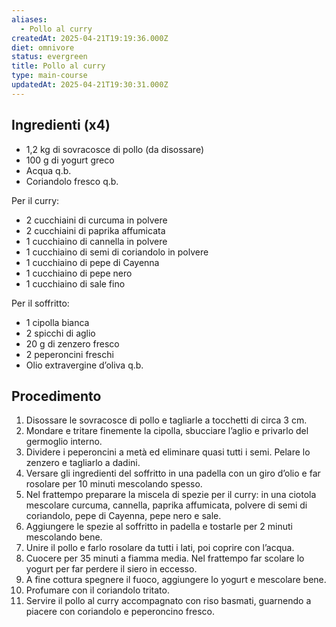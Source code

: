 ```yaml
---
aliases:
  - Pollo al curry
createdAt: 2025-04-21T19:19:36.000Z
diet: omnivore
status: evergreen
title: Pollo al curry
type: main-course
updatedAt: 2025-04-21T19:30:31.000Z
---
```

## Ingredienti (x4)

- 1,2 kg di sovracosce di pollo (da disossare)
- 100 g di yogurt greco
- Acqua q.b.
- Coriandolo fresco q.b.

Per il curry:

- 2 cucchiaini di curcuma in polvere
- 2 cucchiaini di paprika affumicata
- 1 cucchiaino di cannella in polvere
- 1 cucchiaino di semi di coriandolo in polvere
- 1 cucchiaino di pepe di Cayenna
- 1 cucchiaino di pepe nero
- 1 cucchiaino di sale fino

Per il soffritto:

- 1 cipolla bianca
- 2 spicchi di aglio
- 20 g di zenzero fresco
- 2 peperoncini freschi
- Olio extravergine d’oliva q.b.

## Procedimento

1. Disossare le sovracosce di pollo e tagliarle a tocchetti di circa 3 cm.
2. Mondare e tritare finemente la cipolla, sbucciare l’aglio e privarlo del germoglio interno.
3. Dividere i peperoncini a metà ed eliminare quasi tutti i semi. Pelare lo zenzero e tagliarlo a dadini.
4. Versare gli ingredienti del soffritto in una padella con un giro d’olio e far rosolare per 10 minuti mescolando spesso.
5. Nel frattempo preparare la miscela di spezie per il curry: in una ciotola mescolare curcuma, cannella, paprika affumicata, polvere di semi di coriandolo, pepe di Cayenna, pepe nero e sale.
6. Aggiungere le spezie al soffritto in padella e tostarle per 2 minuti mescolando bene.
7. Unire il pollo e farlo rosolare da tutti i lati, poi coprire con l’acqua.
8. Cuocere per 35 minuti a fiamma media. Nel frattempo far scolare lo yogurt per far perdere il siero in eccesso.
9. A fine cottura spegnere il fuoco, aggiungere lo yogurt e mescolare bene.
10. Profumare con il coriandolo tritato.
11. Servire il pollo al curry accompagnato con riso basmati, guarnendo a piacere con coriandolo e peperoncino fresco.
